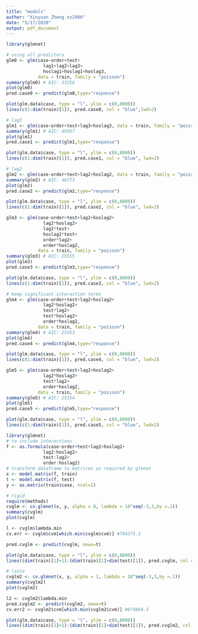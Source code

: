 ```yaml
---
title: "models"
author: "Xinyuan Zheng xz2906"
date: "5/17/2020"
output: pdf_document
---
```



```r
library(glmnet)
```


```r
# using all predictors
glm0 <- glm(case~order+test+
              lag1+lag2+lag3+
              hoslag1+hoslag1+hoslag3, 
            data = train, family = "poisson")
summary(glm0) # AIC: 33256
plot(glm0)
pred.case0 <- predict(glm0,type="response")

plot(glm.data$case, type = "l", ylim = c(0,8000))
lines(c(1:dim(train)[1]), pred.case0, col = "blue",lwd=2)
```


```r
# lag3
glm1 <- glm(case~order+test+lag3+hoslag3, data = train, family = "poisson")
summary(glm1) # AIC: 49367
plot(glm1)
pred.case1 <- predict(glm1,type="response")

plot(glm.data$case, type = "l", ylim = c(0,8000))
lines(c(1:dim(train)[1]), pred.case1, col = "blue", lwd=2)
```


```r
# lag2
glm2 <- glm(case~order+test+lag2+hoslag2, data = train, family = "poisson")
summary(glm2) # AIC: 46773
plot(glm2)
pred.case2 <- predict(glm2,type="response")

plot(glm.data$case, type = "l", ylim = c(0,8000))
lines(c(1:dim(train)[1]), pred.case2, col = "blue", lwd=2)
```


```r
glm3 <- glm(case~order+test+lag2+hoslag2+
              lag2*hoslag2+
              lag2*test+
              hoslag2*test+
              order*lag2+
              order*hoslag2, 
            data = train, family = "poisson")
summary(glm3) # AIC: 25555
plot(glm3)
pred.case3 <- predict(glm3,type="response")

plot(glm.data$case, type = "l", ylim = c(0,8000))
lines(c(1:dim(train)[1]), pred.case3, col = "blue", lwd=2)
```


```r
# keep significant interaction terms
glm4 <- glm(case~order+test+lag2+hoslag2+
              lag2*hoslag2+
              test*lag2+
              test*hoslag2+
              order*hoslag2,
            data = train, family = "poisson")
summary(glm4) # AIC: 25553
plot(glm4)
pred.case4 <- predict(glm4,type="response")

plot(glm.data$case, type = "l", ylim = c(0,8000))
lines(c(1:dim(train)[1]), pred.case4, col = "blue", lwd=2)
```


```r
glm5 <- glm(case~order+test+lag2+hoslag2+
              lag2*hoslag2+
              test*lag2+
              order*hoslag2,
            data = train, family = "poisson")
summary(glm5) # AIC: 25554
plot(glm5)
pred.case5 <- predict(glm5,type="response")

plot(glm.data$case, type = "l", ylim = c(0,8000))
lines(c(1:dim(train)[1]), pred.case5, col = "blue", lwd=2)
```


####################

```r
library(glmnet)
# to include interactions
f <- as.formula(case~order+test+lag2+hoslag2+
              lag2:hoslag2+
              test:lag2+
              order:hoslag2)
# transform dataframe to matrices as required by glmnet
x <- model.matrix(f, train)
t <- model.matrix(f, test)
y <- as.matrix(train$case, ncol=1)
```



```r
# rigid
require(methods)
cvglm <- cv.glmnet(x, y, alpha = 0, lambda = 10^seq(-3,3,by =.1))
summary(cvglm)
plot(cvglm)

l <- cvglm$lambda.min
cv.err <- cvglm$cvm[which.min(cvglm$cvm)] #704375.3

pred.cvglm <- predict(cvglm, newx=t)

plot(glm.data$case, type = "l", ylim = c(0,8000))
lines((dim(train)[1]+1):(dim(train)[1]+dim(test)[1]), pred.cvglm, col = "blue", lwd=2)
```


```r
# lasso
cvglm2 <- cv.glmnet(x, y, alpha = 1, lambda = 10^seq(-3,3,by =.1))
summary(cvglm2)
plot(cvglm2)

l2 <- cvglm2$lambda.min
pred.cvglm2 <- predict(cvglm2, newx=t)
cv.err2 <- cvglm2$cvm[which.min(cvglm2$cvm)] #674864.3

plot(glm.data$case, type = "l", ylim = c(0,8000))
lines((dim(train)[1]+1):(dim(train)[1]+dim(test)[1]), pred.cvglm2, col = "blue", lwd=2)
```












